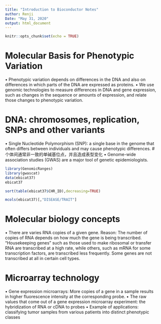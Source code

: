 ```yaml
---
title: "Introduction to Bioconductor Notes"
author: Renji
Date: "May 31, 2020"
output: html_document
---
```


```r
knitr::opts_chunk$set(echo = TRUE)
```

# Molecular Basis for Phenotypic Variation
• Phenotypic variation depends on differences in the DNA and also on differences in which parts of the DNA are expressed as proteins.
• We use genomic technologies to measure differences in DNA and gene expression, such as changes in the sequence or amounts of expression, and relate those changes to phenotypic variation.

# DNA: chromosomes, replication, SNPs and other variants
• Single Nucleotide Polymorphism (SNP): a single base in the genome that often differs between individuals and may cause phenotypic differences. #个体间通常非一致的单碱基位点，并且造成表型变化
• Genome-wide association studies (GWAS) are a major tool of genetic epidemiologists. 
```r
library(GenomicRanges)
library(gwascat)
data(ebicat37)
ebicat37
```

```r
sort(table(ebicat37$CHR_ID),decreasing=TRUE)
```

```r
mcols(ebicat37)[,"DISEASE/TRAIT"]
```

# Molecular biology concepts
• There are varies RNA copies of a given gene. 
Reason: The number of copies of RNA depends on how much the gene is being transcribed. “Housekeeping genes” such as those used to make ribosomal or transfer RNA are transcribed at a high rate, while others, such as mRNA for some transcription factors, are transcribed less frequently. Some genes are not transcribed at all in certain cell types.

# Microarray technology
• Gene expression microarrays: More copies of a gene in a sample results in higher fluorescence intensity at the corresponding probe.
• The raw values that come out of a gene expression microarray experiment: the hybridization of RNA or cDNA to probes
• Example of applications: classifying tumor samples from various patients into distinct phenotypic classes